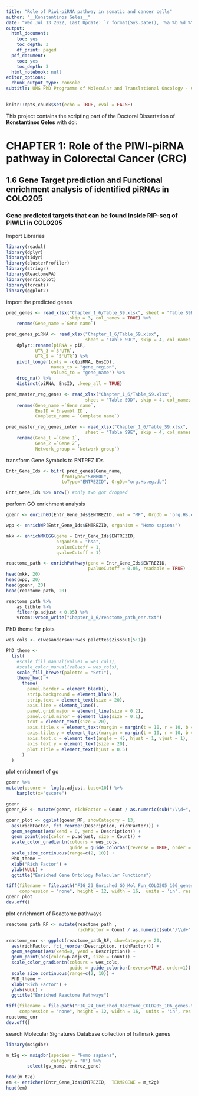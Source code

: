 ```yaml
---
title: "Role of Piwi-piRNA pathway in somatic and cancer cells"
author: "__Konstantinos Geles__"
date: "Wed Jul 13 2022, Last Update: `r format(Sys.Date(), '%a %b %d %Y')`"
output:
  html_document:
    toc: yes
    toc_depth: 3
    df_print: paged
  pdf_document:
    toc: yes
    toc_depth: 3
  html_notebook: null
editor_options:
  chunk_output_type: console
subtitle: UMG PhD Programme of Molecular and Translational Oncology - Circle XXXIV
---
```


```r
knitr::opts_chunk$set(echo = TRUE, eval = FALSE)
```

This project contains the scripting part of the Doctoral Dissertation of **Konstantinos Geles** with doi:   

# CHAPTER 1: Role of the PIWI-piRNA pathway in Colorectal Cancer (CRC)  
  
## 1.6 Gene Target prediction and Functional enrichment analysis of identified piRNAs in COLO205

###  Gene predicted targets that can be found inside RIP-seq of PIWIL1 in COLO205

Import Libraries
```r
library(readxl)
library(dplyr)
library(tidyr)
library(clusterProfiler)
library(stringr)
library(ReactomePA)
library(enrichplot)
library(forcats)
library(ggplot2)
```

import the predicted genes
```r
pred_genes <- read_xlsx("Chapter_1_6/Table_S9.xlsx", sheet = "Table S9B", 
                        skip = 3, col_names = TRUE) %>% 
    rename(Gene_name =`Gene name`)

pred_genes_piRNA <- read_xlsx("Chapter_1_6/Table_S9.xlsx", 
                              sheet = "Table S9C", skip = 4, col_names = TRUE) %>% 
    dplyr::rename(piRNA = piR,
           UTR_3 =`3'UTR`,
           UTR_5 = `5'UTR`) %>% 
    pivot_longer(cols = -c(piRNA, EnsID), 
                 names_to = "gene_region",
                 values_to = "gene_name") %>% 
    drop_na() %>% 
    distinct(piRNA, EnsID, .keep_all = TRUE) 

pred_master_reg_genes <- read_xlsx("Chapter_1_6/Table_S9.xlsx", 
                              sheet = "Table S9D", skip = 4, col_names = TRUE) %>% 
    rename(Gene_name =`Gene name`,
           EnsID =`Ensembl ID`,
           Complete_name = `Complete name`)

pred_master_reg_genes_inter <- read_xlsx("Chapter_1_6/Table_S9.xlsx", 
                              sheet = "Table S9E", skip = 4, col_names = TRUE) %>% 
    rename(Gene_1 =`Gene 1`,
           Gene_2 =`Gene 2`,
           Network_group = `Network group`)
```

transform Gene Symbols to ENTREZ IDs
```r
Entr_Gene_Ids <- bitr( pred_genes$Gene_name, 
                     fromType="SYMBOL", 
                     toType="ENTREZID", OrgDb="org.Hs.eg.db")

Entr_Gene_Ids %>% nrow() #only two got dropped
```

perform GO enrichment analysis
```r
goenr <- enrichGO(Entr_Gene_Ids$ENTREZID, ont = "MF", OrgDb = 'org.Hs.eg.db')

wpp <- enrichWP(Entr_Gene_Ids$ENTREZID, organism = "Homo sapiens")

mkk <- enrichMKEGG(gene = Entr_Gene_Ids$ENTREZID,
                   organism = "hsa",
                   pvalueCutoff = 1,
                   qvalueCutoff = 1)

reactome_path <- enrichPathway(gene = Entr_Gene_Ids$ENTREZID, 
                               pvalueCutoff = 0.05, readable = TRUE)
head(mkk, 20)               
head(wpp, 20)
head(goenr, 20)
head(reactome_path, 20)

reactome_path %>% 
    as_tibble %>% 
    filter(p.adjust < 0.05) %>% 
    vroom::vroom_write("Chapter_1_6/reactome_path_enr.txt")
```

PhD theme for plots
```r
wes_cols <- c(wesanderson::wes_palettes$Zissou1[5:1])

PhD_theme <-
  list(
    #scale_fill_manual(values = wes_cols),
    #scale_color_manual(values = wes_cols),
    scale_fill_brewer(palette = "Set1"),
    theme_bw() +
      theme(
        panel.border = element_blank(),
        strip.background = element_blank(),
        strip.text = element_text(size = 20),
        axis.line = element_line(),
        panel.grid.major = element_line(size = 0.2),
        panel.grid.minor = element_line(size = 0.1),
        text = element_text(size = 20),
        axis.title.x = element_text(margin = margin(t = 10, r = 10, b = 10, l = 10)),
        axis.title.y = element_text(margin = margin(t = 10, r = 10, b = 10, l = 10)),
        axis.text.x = element_text(angle = 45, hjust = 1, vjust = 1),
        axis.text.y = element_text(size = 20),
        plot.title = element_text(hjust = 0.5)
      )
  )
```

plot enrichment of go
```r
goenr %>%  
mutate(qscore = -log(p.adjust, base=10)) %>% 
    barplot(x="qscore")

goenr
goenr_RF <- mutate(goenr, richFactor = Count / as.numeric(sub("/\\d+", "", BgRatio)))

goenr_plot <- ggplot(goenr_RF, showCategory = 13,
  aes(richFactor, fct_reorder(Description, richFactor))) + 
  geom_segment(aes(xend = 0, yend = Description)) +
  geom_point(aes(color = p.adjust, size = Count)) +
  scale_color_gradientn(colours = wes_cols,
                        guide = guide_colorbar(reverse = TRUE, order = 1)) +
  scale_size_continuous(range=c(2, 10)) +
  PhD_theme + 
  xlab("Rich Factor") +
  ylab(NULL) + 
  ggtitle("Enriched Gene Ontology Molecular Functions")

tiff(filename = file.path("FIG_23_Enriched_GO_Mol_Fun_COLO205_106_genes.tiff"),
     compression = "none", height = 12, width = 16,  units = 'in', res = 600)
goenr_plot
dev.off()
```

plot enrichment of Reactome pathways
```r
reactome_path_RF <- mutate(reactome_path , 
                           richFactor = Count / as.numeric(sub("/\\d+", "", BgRatio)))

reactome_enr <- ggplot(reactome_path_RF, showCategory = 20, 
  aes(richFactor, fct_reorder(Description, richFactor))) + 
  geom_segment(aes(xend=0, yend = Description)) +
  geom_point(aes(color=p.adjust, size = Count)) +
  scale_color_gradientn(colours = wes_cols,
                        guide = guide_colorbar(reverse=TRUE, order=1)) +
  scale_size_continuous(range=c(2, 10)) +
  PhD_theme + 
  xlab("Rich Factor") +
  ylab(NULL) + 
  ggtitle("Enriched Reactome Pathways")

tiff(filename = file.path("FIG_24_Enriched_Reactome_COLO205_106_genes.tiff"),
     compression = "none", height = 12, width = 16,  units = 'in', res = 600)
reactome_enr
dev.off()
```


search Molecular Signatures Database collection of hallmark genes
```r
library(msigdbr)

m_t2g <- msigdbr(species = "Homo sapiens", 
                 category = "H") %>% 
        select(gs_name, entrez_gene)

head(m_t2g)
em <- enricher(Entr_Gene_Ids$ENTREZID,  TERM2GENE = m_t2g)
head(em)
```

